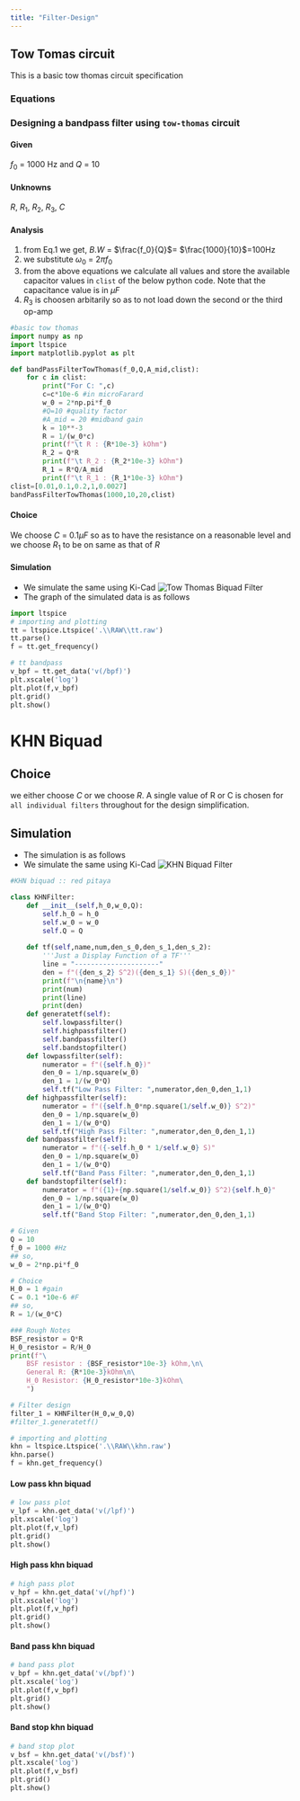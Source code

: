 ```yaml
---
title: "Filter-Design"
---
```


## Tow Tomas circuit
This is a basic tow thomas circuit specification

### Equations
\begin{equation}
    \tag{1}
    Q = \frac{f_0}{B.W}
\end{equation}

\begin{equation}
    \tag{2}
    R = \frac{1}{\omega_0 C}
\end{equation}

\begin{equation}
    \tag{3}
    R_2 = Q R
\end{equation}
\begin{equation}
    \tag{4}
    R_1 = \frac{R Q}{A_{mid}}
\end{equation}


### Designing a bandpass filter using `tow-thomas` circuit

#### Given 

$f_0$ = 1000 Hz and $Q$ = 10

#### Unknowns

$R$, $R_1$, $R_2$, $R_3$, $C$

#### Analysis

1. from Eq.1 we get, $B.W$ = $\frac{f_0}{Q}$= $\frac{1000}{10}$=100Hz
2. we substitute $\omega_0$ = $2\pi f_0$
3. from the above equations we calculate all values and store the available capacitor values in `clist` of the below python code. Note that the capacitance value is in $\mu F$
4. $R_3$ is choosen arbitarily so as to not load down the second or the third op-amp

```python
#basic tow thomas
import numpy as np
import ltspice
import matplotlib.pyplot as plt

def bandPassFilterTowThomas(f_0,Q,A_mid,clist):
    for c in clist:
        print("For C: ",c)
        c=c*10e-6 #in microFarard        
        w_0 = 2*np.pi*f_0
        #Q=10 #quality factor
        #A_mid = 20 #midband gain
        k = 10**-3
        R = 1/(w_0*c)
        print(f"\t R : {R*10e-3} kOhm")
        R_2 = Q*R
        print(f"\t R_2 : {R_2*10e-3} kOhm") 
        R_1 = R*Q/A_mid
        print(f"\t R_1 : {R_1*10e-3} kOhm")
clist=[0.01,0.1,0.2,1,0.0027]
bandPassFilterTowThomas(1000,10,20,clist)
```

#### Choice

We choose $C$ = 0.1$\mu F$ so as to have the resistance on a reasonable level and we choose $R_1$ to be on same as that of $R$

#### Simulation

- We simulate the same using Ki-Cad
![Tow Thomas Biquad Filter](./Schematics/amcd-tow-thomas.svg)
- The graph of the simulated data is as follows

```python
import ltspice
# importing and plotting 
tt = ltspice.Ltspice('.\\RAW\\tt.raw') 
tt.parse() 
f = tt.get_frequency()
```
```python
# tt bandpass
v_bpf = tt.get_data('v(/bpf)')
plt.xscale('log')
plt.plot(f,v_bpf)
plt.grid()
plt.show()
```
# KHN Biquad

## Choice 
we either choose $C$ or we choose $R$. A single value of R or C is chosen for `all individual filters` throughout for the design simplification.

## Simulation
- The simulation is as follows
- We simulate the same using Ki-Cad
![KHN Biquad Filter](./Schematics/KHNbiquad.svg)

```python
#KHN biquad :: red pitaya

class KHNFilter:          
    def __init__(self,h_0,w_0,Q):                
        self.h_0 = h_0
        self.w_0 = w_0
        self.Q = Q        
        
    def tf(self,name,num,den_s_0,den_s_1,den_s_2):
        '''Just a Display Function of a TF'''
        line = "---------------------"
        den = f"({den_s_2} S^2)({den_s_1} S)({den_s_0})"
        print(f"\n{name}\n")
        print(num)            
        print(line)
        print(den)
    def generatetf(self):
        self.lowpassfilter()
        self.highpassfilter()
        self.bandpassfilter()
        self.bandstopfilter()
    def lowpassfilter(self):        
        numerator = f"({self.h_0})"
        den_0 = 1/np.square(w_0)
        den_1 = 1/(w_0*Q)
        self.tf("Low Pass Filter: ",numerator,den_0,den_1,1)   
    def highpassfilter(self):        
        numerator = f"({self.h_0*np.square(1/self.w_0)} S^2)"
        den_0 = 1/np.square(w_0)
        den_1 = 1/(w_0*Q)
        self.tf("High Pass Filter: ",numerator,den_0,den_1,1)
    def bandpassfilter(self):        
        numerator = f"({-self.h_0 * 1/self.w_0} S)"
        den_0 = 1/np.square(w_0)
        den_1 = 1/(w_0*Q)
        self.tf("Band Pass Filter: ",numerator,den_0,den_1,1)
    def bandstopfilter(self):        
        numerator = f"({1}+{np.square(1/self.w_0)} S^2){self.h_0}"
        den_0 = 1/np.square(w_0)
        den_1 = 1/(w_0*Q)
        self.tf("Band Stop Filter: ",numerator,den_0,den_1,1)        

# Given
Q = 10
f_0 = 1000 #Hz
## so,
w_0 = 2*np.pi*f_0

# Choice
H_0 = 1 #gain
C = 0.1 *10e-6 #F
## so,
R = 1/(w_0*C)

### Rough Notes
BSF_resistor = Q*R
H_0_resistor = R/H_0
print(f"\
    BSF resistor : {BSF_resistor*10e-3} kOhm,\n\
    General R: {R*10e-3}kOhm\n\
    H_0 Resistor: {H_0_resistor*10e-3}kOhm\
    ")

# Filter design
filter_1 = KHNFilter(H_0,w_0,Q)
#filter_1.generatetf()

# importing and plotting 
khn = ltspice.Ltspice('.\\RAW\\khn.raw') 
khn.parse() 
f = khn.get_frequency()

```

#### Low pass khn biquad
```python
# low pass plot
v_lpf = khn.get_data('v(/lpf)')
plt.xscale('log')
plt.plot(f,v_lpf)
plt.grid()
plt.show()
```

#### High pass khn biquad

```python
# high pass plot
v_hpf = khn.get_data('v(/hpf)')
plt.xscale('log')
plt.plot(f,v_hpf)
plt.grid()
plt.show()
```

#### Band pass khn biquad

```python
# band pass plot
v_bpf = khn.get_data('v(/bpf)')
plt.xscale('log')
plt.plot(f,v_bpf)
plt.grid()
plt.show()
```

#### Band stop khn biquad

```python
# band stop plot
v_bsf = khn.get_data('v(/bsf)')
plt.xscale('log')
plt.plot(f,v_bsf)
plt.grid()
plt.show()
```